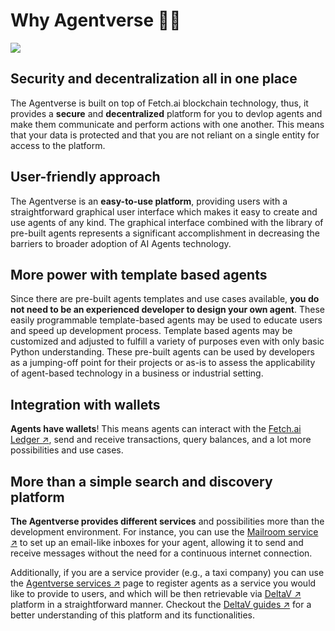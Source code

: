 # Why Agentverse 🤔💡

![](../../../src/images/why-agentverse.png)

## Security and decentralization all in one place

The Agentverse is built on top of Fetch.ai blockchain technology, thus, it provides a **secure** and **decentralized** platform for you to devlop agents and make them communicate and perform actions with one another. This means that your data is protected and that you are not reliant on a single entity for access to the platform.

## User-friendly approach

The Agentverse is an **easy-to-use platform**, providing users with a straightforward graphical user interface which makes it easy to create and use agents of any kind. The graphical interface combined with the library of pre-built agents represents a significant accomplishment in decreasing the barriers to broader adoption of AI Agents technology.

## More power with template based agents

Since there are pre-built agents templates and use cases available, **you do not need to be an experienced developer to design your own agent**. These easily programmable template-based agents may be used to educate users and speed up development process. Template based agents may be customized and adjusted to fulfill a variety of purposes even with only basic Python understanding. These pre-built agents can be used by developers as a jumping-off point for their projects or as-is to assess the applicability of agent-based technology in a business or industrial setting.

## Integration with wallets

**Agents have wallets**! This means agents can interact with the [Fetch.ai Ledger ↗️](/concepts/fetch-network/ledger/intro), send and receive transactions, query balances, and a lot more possibilities and use cases.

## More than a simple search and discovery platform

**The Agentverse provides different services** and possibilities more than the development environment. For instance, you can use the [Mailroom service ↗️](/concepts/agent-services/agent-mail) to set up an email-like inboxes for your agent, allowing it to send and receive messages without the need for a continuous internet connection.

Additionally, if you are a service provider (e.g., a taxi company) you can use the [Agentverse services ↗️](/guides/agentverse/registering-agent-services) page to register agents as a service you would like to provide to users, and which will be then retrievable via [DeltaV ↗️](/concepts/deltav/intro) platform in a straightforward manner. Checkout the [DeltaV guides ↗️](/guides#deltav) for a better understanding of this platform and its functionalities.
